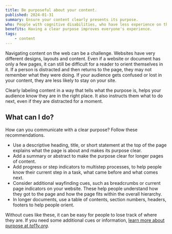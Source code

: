 ```yaml
---
title: Be purposeful about your content.
published: 2024-01-31
summary: Ensure your content clearly presents its purpose.
who: People with cognitive disabilities, who have less experience on the internet and who are tired or distracted.
benefits: Having a clear purpose improves everyone's experience.
tags:
    - content
---
```


Navigating content on the web can be a challenge. Websites have very different designs, layouts and content. Even if a website or document has only a few pages, it can still be difficult for a reader to orient themselves in it. If a person is distracted and then returns to the page, they may not remember what they were doing. If your audience gets confused or lost in your content, they are less likely to stay on your site.

Clearly labeling content in a way that tells what the purpose is, helps your audience know they are in the right place. It also instructs them what to do next, even if they are distracted for a moment.

## What can I do?

How can you communicate with a clear purpose? Follow these recommendations.

- Use a descriptive heading, title, or short statement at the top of the page explains what the page is about and makes its purpose clear. 
- Add a summary or abstract to make the purpose clear for longer pages of content.
- Add progress or step indicators to multistep processes, to help people know their current step in a task, what came before and what comes next.
- Consider additional wayfinding cues, such as breadcrumbs or current page indicators on your website. These help people understand how they got to the page and how the page fits within the overall hierarchy. 
- In longer documents, use a table of contents, section numbers, headers, footers to help people orient.

Without cues like these, it can be easy for people to lose track of where they are. If you need some additional cues or information, [learn more about purpose at *ta11y.org*](https://www.ta11y.org/learning/topic?key=digital_acc.c_structure_a11y).

